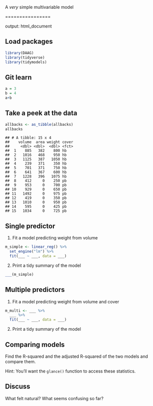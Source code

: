 A *very* simple multivariable model

================

output: html_document

## Load packages

``` r
library(DAAG)
library(tidyverse)
library(tidymodels)
```

## Git learn

``` r
a = 3
b = 4
a+b
```

## Take a peek at the data

``` r
allbacks <- as_tibble(allbacks)
allbacks
```

    ## # A tibble: 15 x 4
    ##    volume  area weight cover
    ##     <dbl> <dbl>  <dbl> <fct>
    ##  1    885   382    800 hb   
    ##  2   1016   468    950 hb   
    ##  3   1125   387   1050 hb   
    ##  4    239   371    350 hb   
    ##  5    701   371    750 hb   
    ##  6    641   367    600 hb   
    ##  7   1228   396   1075 hb   
    ##  8    412     0    250 pb   
    ##  9    953     0    700 pb   
    ## 10    929     0    650 pb   
    ## 11   1492     0    975 pb   
    ## 12    419     0    350 pb   
    ## 13   1010     0    950 pb   
    ## 14    595     0    425 pb   
    ## 15   1034     0    725 pb

## Single predictor

1.  Fit a model predicting weight from volume

``` r
m_simple <- linear_reg() %>%
  set_engine("lm") %>%
  fit(___ ~ ___, data = ___)
```

2.  Print a tidy summary of the model

``` r
___(m_simple)
```

## Multiple predictors

1.  Fit a model predicting weight from volume and cover

``` r
m_multi <- ___ %>%
  ___ %>%
  fit(___ ~ ___, data = ___)
```

2.  Print a tidy summary of the model

## Comparing models

Find the R-squared and the adjusted R-squared of the two models and
compare them.

Hint: You’ll want the `glance()` function to access these statistics.

## Discuss

What felt natural? What seems confusing so far?

